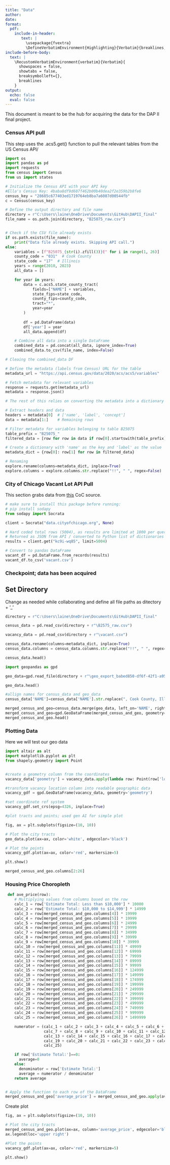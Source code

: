```yaml
---
title: "Data"
author: 
date: 
format: 
  pdf:
    include-in-header: 
       text: |
         \usepackage{fvextra}
         \DefineVerbatimEnvironment{Highlighting}{Verbatim}{breaklines,commandchars=\\\{\}}
include-before-body:
  text: |
    \RecustomVerbatimEnvironment{verbatim}{Verbatim}{
      showspaces = false,
      showtabs = false,
      breaksymbolleft={},
      breaklines
    }
output:
  echo: false
  eval: false
---
```

This document is meant to be the hub for acquiring the data for the DAP II final project.


### Census API pull
This step uses the .acs5.get() function to pull the relevant tables from the US Census API/

```python
import os
import pandas as pd
import requests
from census import Census
from us import states
```
```python

# Initialize the Census API with your API key
#Ella's Census Key: 4baba8df9d607f462b00b40dea2f2e359b2b8fe6
census_key = "28685c677403ed1719764eb8ba7a6087d00544fb"
c = Census(census_key)

# Define the output directory and file name
directory = r"C:\Users\laine\OneDrive\Documents\GitHub\DAPII_final"
file_name = os.path.join(directory, "B25075_raw.csv")


# Check if the CSV file already exists
if os.path.exists(file_name):
    print("Data file already exists. Skipping API call.")
else:
    variables = [f"B25075_{str(i).zfill(3)}E" for i in range(1, 26)]
    county_code = "031"  # Cook County
    state_code = "17"  # Illinois
    years = range(2010, 2023)
    all_data = []

    for year in years:
        data = c.acs5.state_county_tract(
            fields=["NAME"] + variables,
            state_fips=state_code,
            county_fips=county_code,
            tract="*",
            year=year
        )
        
        df = pd.DataFrame(data)
        df['year'] = year
        all_data.append(df)

    # Combine all data into a single DataFrame
    combined_data = pd.concat(all_data, ignore_index=True)
    combined_data.to_csv(file_name, index=False)
```

```python
# Cleaing the combined_data DF

# Define the metadata (labels from Census) URL for the table
metadata_url = "https://api.census.gov/data/2020/acs/acs5/variables"

# Fetch metadata for relevant variables
response = requests.get(metadata_url)
metadata = response.json()

# The rest of this relies on converting the metadata into a dictionary (I'm open to other suggestions how to do this? Seems maybe too complicated?)

# Extract headers and data
headers = metadata[0]  # ['name', 'label', 'concept']
data = metadata[1:]    # Remaining rows

# Filter metadata for variables belonging to table B25075
table_prefix = "B25075_"
filtered_data = [row for row in data if row[0].startswith(table_prefix)]

# Create a dictionary with 'name' as the key and 'label' as the value
metadata_dict = {row[0]: row[1] for row in filtered_data}

# Renaming
explore.rename(columns=metadata_dict, inplace=True)
explore.columns = explore.columns.str.replace("!!", " ", regex=False)
```


### City of Chicago Vacant Lot API Pull
 
This section grabs data from [this](https://data.cityofchicago.org/resource/kc9i-wq85.csv) CoC source.

```python
# make sure to install this package before running:
# pip install sodapy
from sodapy import Socrata

client = Socrata("data.cityofchicago.org", None)

# Hard coded total rows (5004), as results are limited at 1000 per query.
# Returned as JSON from API / converted to Python list of dictionaries by sodapy.
results = client.get("kc9i-wq85", limit=5004)

# Convert to pandas DataFrame
vacant_df = pd.DataFrame.from_records(results)
vacant_df.to_csv('vacant.csv') 
```


### Checkpoint; data has been acquired
## Set Directory

Change as needed while collaborating and define all file paths as ditectory + '_'
```python
directory = r"C:\Users\laine\OneDrive\Documents\GitHub\DAPII_final"
```


```python
census_data = pd.read_csv(directory + r"\B2575_raw.csv")

vacancy_data = pd.read_csv(directory + r"\vacant.csv")

```

```python
census_data.rename(columns=metadata_dict, inplace=True)
census_data.columns = census_data.columns.str.replace("!!", " ", regex=False)
```

```python
census_data.head()
```
```python
import geopandas as gpd

geo_data=gpd.read_file(directory + r"\geo_export_babed850-df6f-42f1-a951-f174092d5ba8.shp")

```

```python
geo_data.head()
```


```python
#allign names for census_data and geo_data
census_data['NAME']=census_data['NAME'].str.replace(", Cook County, Illinois", "")

```

```python
merged_census_and_geo=census_data.merge(geo_data, left_on='NAME', right_on='namelsad10', how='left')
merged_census_and_geo=gpd.GeoDataFrame(merged_census_and_geo, geometry='geometry')
merged_census_and_geo.head()
```

### Plotting Data
Here we will test our geo data

```python
import altair as alt
import matplotlib.pyplot as plt
from shapely.geometry import Point


#create a geometry column from the coordinates
vacancy_data['geometry'] = vacancy_data.apply(lambda row: Point(row['longitude'], row['latitude']), axis=1)

#transform vacancy location column into readable geographic data
vacancy_gdf = gpd.GeoDataFrame(vacancy_data, geometry='geometry')

#set coordinate ref system
vacancy_gdf.set_crs(epsg=4326, inplace=True) 

#plot tracts and points; used gen AI for simple plot

fig, ax = plt.subplots(figsize=(10, 10))

# Plot the city tracts
geo_data.plot(ax=ax, color='white', edgecolor='black')

# Plot the points
vacancy_gdf.plot(ax=ax, color='red', markersize=5)

plt.show()

```

```python
merged_census_and_geo.columns[2:26]
```

### Housing Price Choropleth 
```python
 def ave_price(row):
    # Multiplying values from columns based on the row
    calc_1 = row['Estimate Total: Less than $10,000'] * 10000
    calc_2 = row['Estimate Total: $10,000 to $14,999'] * 14999
    calc_3 = row[merged_census_and_geo.columns[4]] * 19999
    calc_4 = row[merged_census_and_geo.columns[5]] * 19999
    calc_5 = row[merged_census_and_geo.columns[6]] * 24999
    calc_6 = row[merged_census_and_geo.columns[7]] * 29999
    calc_7 = row[merged_census_and_geo.columns[8]] * 34999
    calc_8 = row[merged_census_and_geo.columns[9]] * 39999
    calc_9 = row[merged_census_and_geo.columns[10]] * 39999
    calc_10 = row[merged_census_and_geo.columns[11]] * 49999
    calc_11 = row[merged_census_and_geo.columns[12]] * 69999
    calc_12 = row[merged_census_and_geo.columns[13]] * 79999
    calc_13 = row[merged_census_and_geo.columns[14]] * 89999
    calc_14 = row[merged_census_and_geo.columns[15]] * 99999
    calc_15 = row[merged_census_and_geo.columns[16]] * 124999
    calc_16 = row[merged_census_and_geo.columns[17]] * 149999
    calc_17 = row[merged_census_and_geo.columns[18]] * 174999
    calc_18 = row[merged_census_and_geo.columns[19]] * 199999
    calc_19 = row[merged_census_and_geo.columns[20]] * 249999
    calc_20 = row[merged_census_and_geo.columns[21]] * 299999
    calc_21 = row[merged_census_and_geo.columns[22]] * 399999
    calc_22 = row[merged_census_and_geo.columns[23]] * 499999
    calc_23 = row[merged_census_and_geo.columns[24]] * 749999
    calc_24 = row[merged_census_and_geo.columns[25]] * 999999
    calc_25 = row[merged_census_and_geo.columns[26]] * 1499999

    numerator = (calc_1 + calc_2 + calc_3 + calc_4 + calc_5 + calc_6 +
                 calc_7 + calc_8 + calc_9 + calc_10 + calc_11 + calc_12 +
                 calc_13 + calc_14 + calc_15 + calc_16 + calc_17 + calc_18 +
                 calc_19 + calc_20 + calc_21 + calc_22 + calc_23 + calc_24 +
                 calc_25)

    if row['Estimate Total:']==0:
      average=0
    else:
      denominator = row['Estimate Total:']
      average = numerator / denominator
    return average


# Apply the function to each row of the DataFrame
merged_census_and_geo['average_price'] = merged_census_and_geo.apply(ave_price, axis=1)

 ```
 
Create plot
```python
fig, ax = plt.subplots(figsize=(10, 10))

# Plot the city tracts
merged_census_and_geo.plot(ax=ax, column='average_price', edgecolor='black').set_axis_off()
ax.legend(loc='upper right')

#Plot the points
vacancy_gdf.plot(ax=ax, color='red', markersize=5)

plt.show()
```